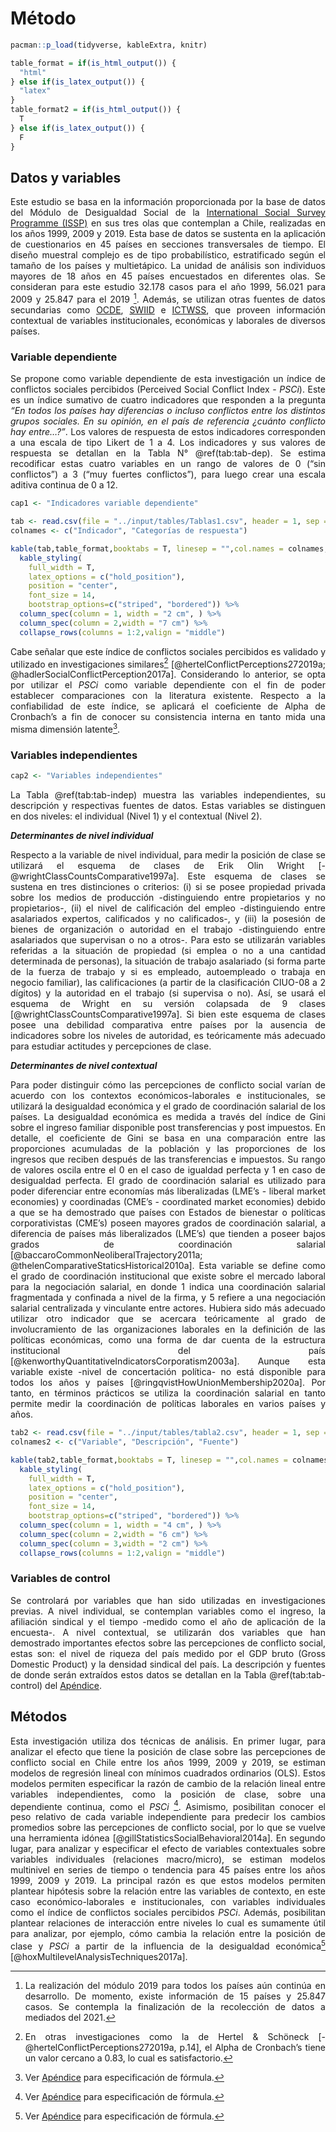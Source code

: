 # Método {#method}

<div style="text-align: justify">

```r
pacman::p_load(tidyverse, kableExtra, knitr)
```

```r
table_format = if(is_html_output()) {
  "html"
} else if(is_latex_output()) {
  "latex"
}
table_format2 = if(is_html_output()) {
  T
} else if(is_latex_output()) {
  F
}
```

## Datos y variables 

<div style="text-align: justify">

Este estudio se basa en la información proporcionada por la base de datos del Módulo de Desigualdad Social de la [International Social Survey Programme (ISSP)](https://www.gesis.org/en/issp/modules/issp-modules-by-topic/social-inequality) en sus tres olas que contemplan a Chile, realizadas en los años 1999, 2009 y 2019. Esta base de datos se sustenta en la aplicación de cuestionarios en 45 países en secciones transversales de tiempo. El diseño muestral complejo es de tipo probabilístico, estratificado según el tamaño de los países y multietápico. La unidad de análisis son individuos mayores de 18 años en 45 países encuestados en diferentes olas. Se consideran para este estudio 32.178 casos para el año 1999, 56.021 para 2009 y 25.847 para el 2019 [^9]. Además, se utilizan otras fuentes de datos secundarias como [OCDE](https://data.oecd.org/economy.htm#profile-GDP%20and%20spending),  [SWIID](https://fsolt.org/swiid/) e [ICTWSS](https://www.ictwss.org/), que proveen información contextual de variables institucionales, económicas y laborales de diversos países. 

### Variable dependiente

Se propone como variable dependiente de esta investigación un índice de conflictos sociales percibidos (Perceived Social Conflict Index - $PSCi$). Este es un índice sumativo de cuatro indicadores que responden a la pregunta *"En todos los países hay diferencias o incluso conflictos entre los distintos grupos sociales. En su opinión, en el país de referencia ¿cuánto conflicto hay entre...?"*. Los valores de respuesta de estos indicadores corresponden a una escala de tipo Likert de 1 a 4. Los indicadores y sus valores de respuesta se detallan en la Tabla N° \@ref(tab:tab-dep). Se estima recodificar estas cuatro variables en un rango de valores de  0 ("sin conflictos") a 3 ("muy fuertes conflictos"), para luego crear una escala aditiva continua de 0 a 12. 

```r
cap1 <- "Indicadores variable dependiente"
```

```r
tab <- read.csv(file = "../input/tables/Tablas1.csv", header = 1, sep = ";", encoding = "UTF-8")
colnames <- c("Indicador", "Categorías de respuesta") 

kable(tab,table_format,booktabs = T, linesep = "",col.names = colnames, caption = cap1) %>%
  kable_styling(
    full_width = T,
    latex_options = c("hold_position"),
    position = "center",
    font_size = 14,
    bootstrap_options=c("striped", "bordered")) %>%
  column_spec(column = 1, width = "2 cm", ) %>%
  column_spec(column = 2,width = "7 cm") %>%
  collapse_rows(columns = 1:2,valign = "middle")

```
\begin{center}
Fuente: elaboración propia
\end{center}

Cabe señalar que este índice de conflictos sociales percibidos es validado y utilizado en investigaciones similares[^10] [@hertelConflictPerceptions272019a; @hadlerSocialConflictPerception2017a]. Considerando lo anterior, se opta por utilizar el $PSCi$ como variable dependiente con el fin de poder establecer comparaciones con la literatura existente. Respecto a la confiabilidad de este índice, se aplicará el coeficiente de Alpha de Cronbach's a fin de conocer su consistencia interna en tanto mida una misma dimensión latente[^11]. 

### Variables independientes

```r
cap2 <- "Variables independientes"
```

La Tabla \@ref(tab:tab-indep) muestra las variables independientes, su descripción y respectivas fuentes de datos. Estas variables se distinguen en dos niveles: el individual (Nivel 1) y el contextual (Nivel 2). 

_**Determinantes de nivel individual**_

Respecto a la variable de nivel individual, para medir la posición de clase se utilizará el esquema de clases de Erik Olin Wright [-@wrightClassCountsComparative1997a]. Este esquema de clases se sustena en tres distinciones o criterios: (i) si se posee propiedad privada sobre los medios de producción -distinguiendo entre propietarios y no propietarios-, (ii) el nivel de calificación del empleo -distinguiendo entre asalariados expertos, calificados y no calificados-, y (iii) la posesión de bienes de organización o autoridad en el trabajo -distinguiendo entre asalariados que supervisan o no a otros-. Para esto se utilizarán variables referidas a la situación de propiedad (si emplea o no a una cantidad determinada de personas), la situación de trabajo asalariado (si forma parte de la fuerza de trabajo y si es empleado, autoempleado o trabaja en negocio familiar), las calificaciones (a partir de la clasificación CIUO-08 a 2 dígitos) y la autoridad en el trabajo (si supervisa o no). Así, se usará el esquema de Wright en su versión colapsada de 9 clases [@wrightClassCountsComparative1997a]. Si bien este esquema de clases posee una debilidad comparativa entre países por la ausencia de indicadores sobre los niveles de autoridad, es teóricamente más adecuado para estudiar actitudes y percepciones de clase. 

_**Determinantes de nivel contextual**_

Para poder distinguir cómo las percepciones de conflicto social varían de acuerdo con los contextos económicos-laborales e institucionales, se utilizará la desigualdad económica y el grado de coordinación salarial de los países. La desigualdad económica es medida a través del índice de Gini sobre el ingreso familiar disponible post transferencias y post impuestos. En detalle, el coeficiente de Gini se basa en una comparación entre las proporciones acumuladas de la población y las proporciones de los ingresos que reciben después de las transferencias e impuestos. Su rango de valores oscila entre el 0 en el caso de igualdad perfecta y 1 en caso de desigualdad perfecta. El grado de coordinación salarial es utilizado para poder diferenciar entre economías más liberalizadas (LME's - liberal market economies) y coordinadas (CME's - coordinated market economies) debido a que se ha demostrado que países con Estados de bienestar o políticas corporativistas (CME's) poseen mayores grados de coordinación salarial, a diferencia de países más liberalizados (LME's) que tienden a poseer bajos grados de coordinación salarial [@baccaroCommonNeoliberalTrajectory2011a; @thelenComparativeStaticsHistorical2010a]. Esta variable se define como el grado de coordinación institucional que existe sobre el mercado laboral para la negociación salarial, en donde 1 indica una coordinación salarial fragmentada y confinada a nivel de la firma, y 5 refiere a una negociación salarial centralizada y vinculante entre actores. Hubiera sido más adecuado utilizar otro indicador que se acercara teóricamente al grado de involucramiento de las organizaciones laborales en la definición de las políticas económicas, como una forma de dar cuenta de la estructura institucional del país [@kenworthyQuantitativeIndicatorsCorporatism2003a]. Aunque esta variable existe -nivel de concertación política- no está disponible para todos los años y países [@ringqvistHowUnionMembership2020a]. Por tanto, en términos prácticos se utiliza la coordinación salarial en tanto permite medir la coordinación de políticas laborales en varios países y años.

```r
tab2 <- read.csv(file = "../input/tables/tabla2.csv", header = 1, sep = ";", encoding = "UTF-8")
colnames2 <- c("Variable", "Descripción", "Fuente") 

kable(tab2,table_format,booktabs = T, linesep = "",col.names = colnames2, caption = cap2) %>%
  kable_styling(
    full_width = T,
    latex_options = c("hold_position"),
    position = "center",
    font_size = 14,
    bootstrap_options=c("striped", "bordered")) %>%
  column_spec(column = 1, width = "4 cm", ) %>%
  column_spec(column = 2,width = "6 cm") %>%
  column_spec(column = 3,width = "2 cm") %>%
  collapse_rows(columns = 1:2,valign = "middle")

```

### Variables de control

Se controlará por variables que han sido utilizadas en investigaciones previas. A nivel individual, se contemplan variables como el ingreso, la afiliación sindical y el tiempo -medido como el año de aplicación de la encuesta-. A nivel contextual, se utilizarán dos variables que han demostrado importantes efectos sobre las percepciones de conflicto social, estas son: el nivel de riqueza del país medido por el GDP bruto (Gross Domestic Product) y la densidad sindical del país. La descripción y fuentes de donde serán extraídos estos datos se detallan en la Tabla \@ref(tab:tab-control) del [Apéndice](#apendice). 


## Métodos

<div style="text-align: justify">

Esta investigación utiliza dos técnicas de análisis. En primer lugar, para analizar el efecto que tiene la posición de clase sobre las percepciones de conflicto social en Chile entre los años 1999, 2009 y 2019, se estiman modelos de regresión lineal con mínimos cuadrados ordinarios (OLS). Estos modelos permiten especificar la razón de cambio de la relación lineal entre variables independientes, como la posición de clase, sobre una dependiente continua, como el $PSCi$ [^11]. Asimismo, posibilitan conocer el peso relativo de cada variable independiente para predecir los cambios promedios sobre las percepciones de conflicto social, por lo que se vuelve una herramienta idónea [@gillStatisticsSocialBehavioral2014a]. En segundo lugar, para analizar y especificar el efecto de variables contextuales sobre variables individuales (relaciones macro/micro), se estiman modelos multinivel en series de tiempo o tendencia para 45 países entre los años 1999, 2009 y 2019. La principal razón es que estos modelos permiten plantear hipótesis sobre la relación entre las variables de contexto, en este caso económico-laborales e institucionales, con variables individuales como el índice de conflictos sociales percibidos $PSCi$. Además, posibilitan plantear relaciones de interacción entre niveles lo cual es sumamente útil para analizar, por ejemplo, cómo cambia la relación entre la posición de clase y $PSCi$ a partir de la influencia de la desigualdad económica[^11] [@hoxMultilevelAnalysisTechniques2017a]. 

[^9]: La realización del módulo 2019 para todos los países aún continúa en desarrollo. De momento, existe información de 15 países y 25.847 casos. Se contempla la finalización de la recolección de datos a mediados del 2021.

[^10]: En otras investigaciones como la de Hertel & Schöneck [-@hertelConflictPerceptions272019a, p.14], el Alpha de Cronbach's tiene un valor cercano a 0.83, lo cual es satisfactorio.

[^11]: Ver [Apéndice](#apendice) para especificación de fórmula. 